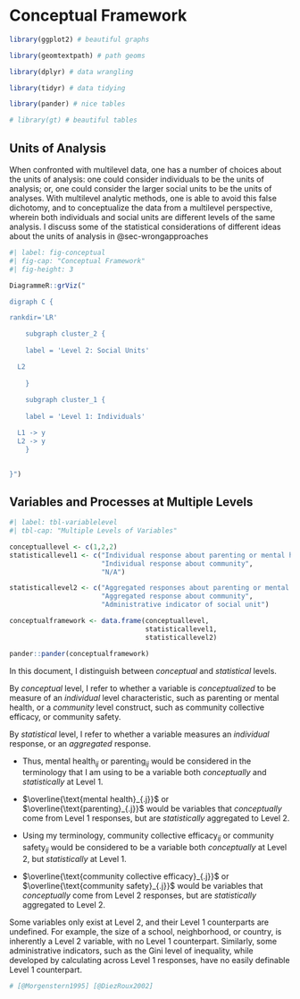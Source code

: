 # Conceptual Framework

```r

library(ggplot2) # beautiful graphs

library(geomtextpath) # path geoms

library(dplyr) # data wrangling

library(tidyr) # data tidying

library(pander) # nice tables

# library(gt) # beautiful tables

```


## Units of Analysis

When confronted with multilevel data, one has a number of choices about the units of analysis: one could consider individuals to be the units of analysis; or, one could consider the larger social units to be the units of analyses. With multilevel analytic methods, one is able to avoid this false dichotomy, and to conceptualize the data from a multilevel perspective, wherein both individuals and social units are different levels of the same analysis. I discuss some of the statistical considerations of different ideas about the units of analysis in @sec-wrongapproaches

```r
#| label: fig-conceptual
#| fig-cap: "Conceptual Framework"
#| fig-height: 3

DiagrammeR::grViz("

digraph C {

rankdir='LR'

 	subgraph cluster_2 {
 	
 	label = 'Level 2: Social Units'

  L2 
  
 	}
    
 	subgraph cluster_1 {
 	
 	label = 'Level 1: Individuals'

  L1 -> y
  L2 -> y
 	}  
 	

}")

```

## Variables and Processes at Multiple Levels

```r
#| label: tbl-variablelevel
#| tbl-cap: "Multiple Levels of Variables"

conceptuallevel <- c(1,2,2)
statisticallevel1 <- c("Individual response about parenting or mental health",
                       "Individual response about community",
                       "N/A")

statisticallevel2 <- c("Aggregated responses about parenting or mental health",
                       "Aggregated response about community",
                       "Administrative indicator of social unit")

conceptualframework <- data.frame(conceptuallevel,
                                  statisticallevel1,
                                  statisticallevel2)

pander::pander(conceptualframework)

```

In this document, I distinguish between *conceptual* and *statistical* levels. 

By *conceptual* level, I refer to whether a variable is *conceptualized* to be measure of an *individual* level characteristic, such as parenting or mental health, or a *community* level construct, such as community collective efficacy, or community safety.

By *statistical* level, I refer to whether a variable measures an *individual* response, or an *aggregated* response.

* Thus, $\text{mental health}_{ij}$ or $\text{parenting}_{ij}$ would be considered in the terminology that I am using to be a variable both *conceptually* and *statistically* at Level 1.

* $\overline{\text{mental health}_{.j}}$ or $\overline{\text{parenting}_{.j}}$ would be variables that *conceptually* come from Level 1 responses, but are *statistically* aggregated to Level 2.

* Using my terminology, $\text{community collective efficacy}_{ij}$ or $\text{community safety}_{ij}$ would be considered to be a variable both *conceptually* at Level 2, but *statistically* at Level 1.

* $\overline{\text{community collective efficacy}_{.j}}$ or $\overline{\text{community safety}_{.j}}$ would be variables that *conceptually* come from Level 2 responses, but are *statistically* aggregated to Level 2.

Some variables only exist at Level 2, and their Level 1 counterparts are undefined. For example, the size of a school, neighborhood, or country, is inherently a Level 2 variable, with no Level 1 counterpart.  Similarly, some administrative indicators, such as the Gini level of inequality, while developed by calculating across Level 1 responses, have no easily definable Level 1 counterpart. 

```r

# [@Morgenstern1995] [@DiezRoux2002]

```
